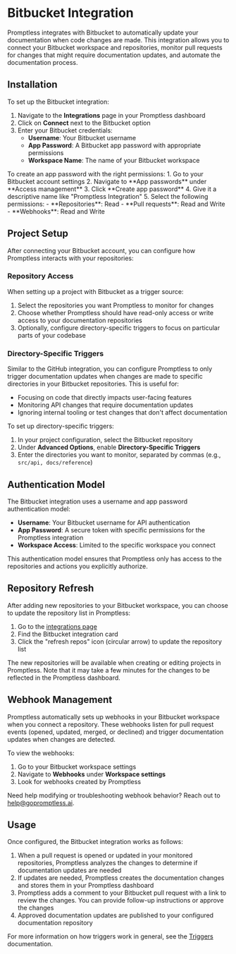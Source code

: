 # Bitbucket Integration

Promptless integrates with Bitbucket to automatically update your documentation when code changes are made. This integration allows you to connect your Bitbucket workspace and repositories, monitor pull requests for changes that might require documentation updates, and automate the documentation process.

## Installation

To set up the Bitbucket integration:

1. Navigate to the **Integrations** page in your Promptless dashboard
2. Click on **Connect** next to the Bitbucket option
3. Enter your Bitbucket credentials:
   - **Username**: Your Bitbucket username
   - **App Password**: A Bitbucket app password with appropriate permissions
   - **Workspace Name**: The name of your Bitbucket workspace

<Tip title="Creating a Bitbucket App Password">
To create an app password with the right permissions:
1. Go to your Bitbucket account settings
2. Navigate to **App passwords** under **Access management**
3. Click **Create app password**
4. Give it a descriptive name like "Promptless Integration"
5. Select the following permissions:
   - **Repositories**: Read
   - **Pull requests**: Read and Write
   - **Webhooks**: Read and Write
</Tip>

## Project Setup

After connecting your Bitbucket account, you can configure how Promptless interacts with your repositories:

### Repository Access

When setting up a project with Bitbucket as a trigger source:

1. Select the repositories you want Promptless to monitor for changes
2. Choose whether Promptless should have read-only access or write access to your documentation repositories
3. Optionally, configure directory-specific triggers to focus on particular parts of your codebase

### Directory-Specific Triggers

Similar to the GitHub integration, you can configure Promptless to only trigger documentation updates when changes are made to specific directories in your Bitbucket repositories. This is useful for:

- Focusing on code that directly impacts user-facing features
- Monitoring API changes that require documentation updates
- Ignoring internal tooling or test changes that don't affect documentation

To set up directory-specific triggers:

1. In your project configuration, select the Bitbucket repository
2. Under **Advanced Options**, enable **Directory-Specific Triggers**
3. Enter the directories you want to monitor, separated by commas (e.g., `src/api, docs/reference`)

## Authentication Model

The Bitbucket integration uses a username and app password authentication model:

- **Username**: Your Bitbucket username for API authentication
- **App Password**: A secure token with specific permissions for the Promptless integration
- **Workspace Access**: Limited to the specific workspace you connect

This authentication model ensures that Promptless only has access to the repositories and actions you explicitly authorize.

## Repository Refresh

After adding new repositories to your Bitbucket workspace, you can choose to update the repository list in Promptless:

1. Go to the [integrations page](https://app.gopromptless.ai/integrations)
2. Find the Bitbucket integration card
3. Click the "refresh repos" icon (circular arrow) to update the repository list

The new repositories will be available when creating or editing projects in Promptless. Note that it may take a few minutes for the changes to be reflected in the Promptless dashboard.

## Webhook Management

Promptless automatically sets up webhooks in your Bitbucket workspace when you connect a repository. These webhooks listen for pull request events (opened, updated, merged, or declined) and trigger documentation updates when changes are detected.

To view the webhooks:

1. Go to your Bitbucket workspace settings
2. Navigate to **Webhooks** under **Workspace settings**
3. Look for webhooks created by Promptless

Need help modifying or troubleshooting webhook behavior? Reach out to [help@gopromptless.ai](mailto:help@gopromptless.ai).

## Usage

Once configured, the Bitbucket integration works as follows:

1. When a pull request is opened or updated in your monitored repositories, Promptless analyzes the changes to determine if documentation updates are needed
2. If updates are needed, Promptless creates the documentation changes and stores them in your Promptless dashboard
3. Promptless adds a comment to your Bitbucket pull request with a link to review the changes. You can provide follow-up instructions or approve the changes
4. Approved documentation updates are published to your configured documentation repository

For more information on how triggers work in general, see the [Triggers](/docs/core-concepts/triggers) documentation.
